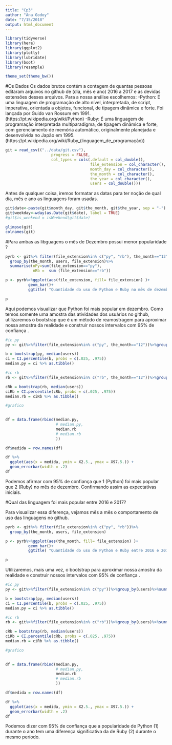 ```yaml
---
title: "Cp3"
author: "Ana Godoy"
date: "7/15/2018"
output: html_document
---
```

```r
library(tidyverse)
library(here)
library(ggplot2)
library(plotly)
library(lubridate)
library(boot)
library(resample)

theme_set(theme_bw())

```
#Os Dados
Os dados brutos contém a contagem de quantas pessoas editaram arquivos no github de  (dia, mês e ano) 2016 a 2017 e as devidas extensões desses arquivos.
Para a nossa análise escolhemos:
  -Python:  É uma linguagem de programação de alto nível, interpretada, de script, imperativa, orientada a objetos, funcional, de tipagem dinâmica e forte. Foi lançada por Guido van Rossum em 1991.(https://pt.wikipedia.org/wiki/Python)
  -Ruby: É uma linguagem de programação interpretada multiparadigma, de tipagem dinâmica e forte, com gerenciamento de memória automático, originalmente planejada e desenvolvida no Japão em 1995.(https://pt.wikipedia.org/wiki/Ruby_(linguagem_de_programação))  
```r
git = read_csv(("../data/git.csv"), 
                    progress = FALSE,
                    col_types = cols(.default = col_double(), 
                                     file_extension = col_character(), 
                                     month_day = col_character(), 
                                     the_month = col_character(),
                                     the_year = col_character(),
                                     users = col_double()))


```

Antes de qualquer coisa, iremos formatar as datas para ter noção de qual dia, mês e ano as linguagens foram usadas.

```r
git$date<-paste(git$month_day, git$the_month, git$the_year, sep = "-")
git$weekday<-wday(as.Date(git$date), label = TRUE)
#git$is_weekend = isWeekend(git$date)

glimpse(git)
colnames(git)
```


#Para ambas as libguagens o mês de Dezembro possui menor popularidade ?

```r

pyrb <- git%>% filter(file_extension%in% c("py", "rb"), the_month=="12")%>%
  group_by(the_month, users, file_extension)%>%
  summarise(nPy=sum(file_extension=="py"),
            nRb =  sum (file_extension=="rb"))

p <- pyrb%>%ggplot(aes(file_extension, fill= file_extension) )+
          geom_bar()+
          ggtitle( "Quantidade do uso de Python e Ruby no mês de dezembro ")

p


```

Aqui podemos visualizar que Python foi mais popular em dezembro. Como temos somente uma amostra das atividades  dos usuários no  github, utilizaremos o bootstrap que é um método de reamostragem para aproximar nossa amostra da realidade e construir nossos intervalos com 95% de confiança .

```r
#ic py
py <- git%>%filter(file_extension%in% c("py", the_month=="12"))%>%group_by(users)%>%summarise(nPy = n())

b = bootstrap(py, median(users))
ci = CI.percentile(b, probs = c(.025, .975))
median.py = ci %>% as.tibble()

#ic rb
rb <- git%>%filter(file_extension%in% c("rb", the_month=="12"))%>%group_by(users)%>%summarise(nRb = n())

cRb = bootstrap(rb, median(users))
ciRb = CI.percentile(cRb, probs = c(.025, .975))
median.rb = ciRb %>% as.tibble()

#grafico

                    
df = data.frame(rbind(median.py, 
                      # median.py,
                      median.rb
                      # median.rb
                      ))

df$medida = row.names(df)

df %>% 
  ggplot(aes(x = medida, ymin = X2.5., ymax = X97.5.)) + 
  geom_errorbar(width = .2)
df

```
Podemos afirmar com 95% de confiança que 1 (Python) foi mais popular que 2 (Ruby) no mês de dezembro. Confirmando assim as expectativas iniciais.

#Qual das linguagem foi mais popular entre 2016 e 2017?

Para visualizar essa diferença, vejamos mês a mês o comportamento de uso  das linguagens no github.
```r

pyrb <- git%>% filter(file_extension%in% c("py", "rb"))%>%
  group_by(the_month, users, file_extension)

p <- pyrb%>%ggplot(aes(the_month, fill= file_extension) )+
          geom_bar()+
          ggtitle( "Quantidade do uso de Python e Ruby entre 2016 e 2017 ")

p

```
Utilizaremos, mais uma vez, o bootstrap para aproximar nossa amostra da realidade e construir nossos intervalos com 95% de confiança .

```r
#ic py
py <- git%>%filter(file_extension%in% c("py"))%>%group_by(users)%>%summarise(nPy = n())

b = bootstrap(py, median(users))
ci = CI.percentile(b, probs = c(.025, .975))
median.py = ci %>% as.tibble()

#ic rb
rb <- git%>%filter(file_extension%in% c("rb"))%>%group_by(users)%>%summarise(nRb = n())

cRb = bootstrap(rb, median(users))
ciRb = CI.percentile(cRb, probs = c(.025, .975))
median.rb = ciRb %>% as.tibble()

#grafico

                    
df = data.frame(rbind(median.py, 
                      # median.py,
                      median.rb
                      # median.rb
                      ))

df$medida = row.names(df)

df %>% 
  ggplot(aes(x = medida, ymin = X2.5., ymax = X97.5.)) + 
  geom_errorbar(width = .2)
df

```
Podemos dizer com 95% de confiança que a popularidade de Python (1) durante o ano tem uma diferença significativa da de Ruby (2) durante o mesmo período.


